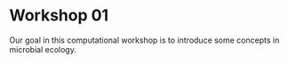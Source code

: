 # Workshop 01 {#sec-workshop-01}

Our goal in this computational workshop is to introduce some concepts in microbial ecology. 